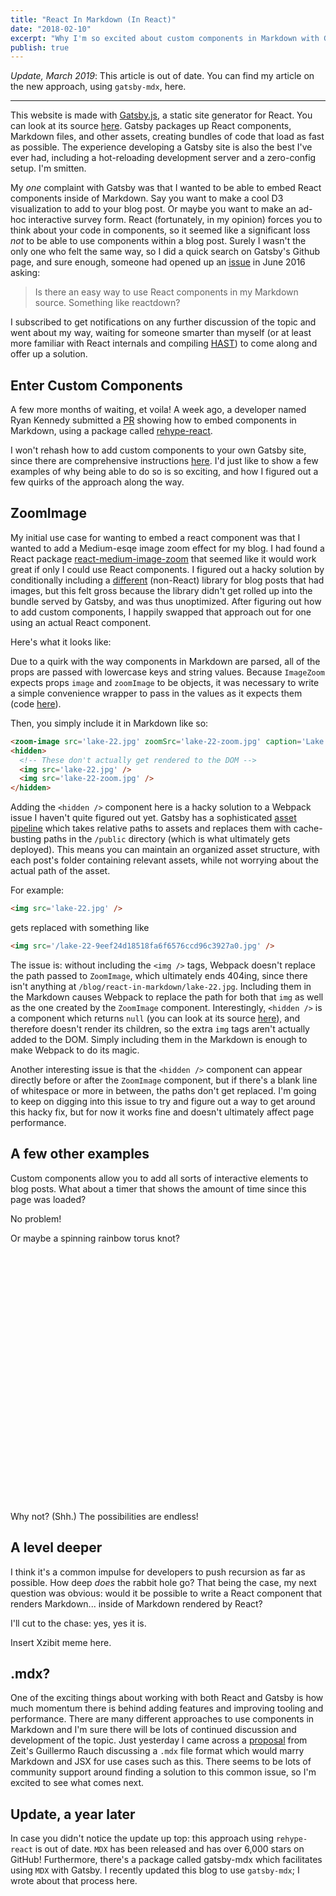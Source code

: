 ```yaml
---
title: "React In Markdown (In React)"
date: "2018-02-10"
excerpt: "Why I'm so excited about custom components in Markdown with Gatsby.js."
publish: true
---
```




<section class="blog-section">

*Update, March 2019*: This article is out of date. You can find my article on the new approach, using `gatsby-mdx`, <XA href="/blog/react-in-mdx">here</XA>.

<hr />

This website is made with <a href="https://www.gatsbyjs.org/" target="_blank">Gatsby.js</a>, a static site generator for React. You can look at its source <a href="https://github.com/prichey/prestonrichey.com" target="_blank">here</a>. Gatsby packages up React components, Markdown files, and other assets, creating bundles of code that load as fast as possible. The experience developing a Gatsby site is also the best I've ever had, including a hot-reloading development server and a zero-config setup. I'm smitten.

My <em>one</em> complaint with Gatsby was that I wanted to be able to embed React components inside of Markdown. Say you want to make a cool D3 visualization to add to your blog post. Or maybe you want to make an ad-hoc interactive survey form. React (fortunately, in my opinion) forces you to think about your code in components, so it seemed like a significant loss <em>not</em> to be able to use components within a blog post. Surely I wasn't the only one who felt the same way, so I did a quick search on Gatsby's Github page, and sure enough, someone had opened up an <a href="https://github.com/gatsbyjs/gatsby/issues/312" target="_blank">issue</a> in June 2016 asking:

> Is there an easy way to use React components in my Markdown source. Something like reactdown?

I subscribed to get notifications on any further discussion of the topic and went about my way, waiting for someone smarter than myself (or at least more familiar with React internals and compiling <a href="https://github.com/syntax-tree/hast" target="_blank">HAST</a>) to come along and offer up a solution.

</section>

<section class="blog-section">

## Enter Custom Components

A few more months of waiting, et voila! A week ago, a developer named Ryan Kennedy submitted a <a href="https://github.com/gatsbyjs/gatsby/pull/3732" target="_blank">PR</a> showing how to embed components in Markdown, using a package called <a href="https://github.com/rhysd/rehype-react" target="_blank">rehype-react</a>.

I won't rehash how to add custom components to your own Gatsby site, since there are comprehensive instructions <a href="https://using-remark.gatsbyjs.org/custom-components/" target="_blank">here</a>. I'd just like to show a few examples of why being able to do so is so exciting, and how I figured out a few quirks of the approach along the way.

</section>

<section class="blog-section">

## ZoomImage

My initial use case for wanting to embed a react component was that I wanted to add a Medium-esqe image zoom effect for my blog. I had found a React package <a href="https://github.com/rpearce/react-medium-image-zoom" target="_blank">react-medium-image-zoom</a> that seemed like it would work great if only I could use React components. I figured out a hacky solution by conditionally including a <a href="https://github.com/fat/zoom.js/" target="_blank">different</a> (non-React) library for blog posts that had images, but this felt gross because the library didn't get rolled up into the bundle served by Gatsby, and was thus unoptimized. After figuring out how to add custom components, I happily swapped that approach out for one using an actual React component.

Here's what it looks like:

<div class="blog-inset">
  <ZoomImage src={lake} zoomSrc={lakeZoom} caption='Lake 22, WA'></ZoomImage>
</div>

Due to a quirk with the way components in Markdown are parsed, all of the props are passed with lowercase keys and string values. Because `ImageZoom` expects props `image` and `zoomImage` to be objects, it was necessary to write a simple convenience wrapper to pass in the values as it expects them (code <a href="https://github.com/prichey/prestonrichey.com/blob/master/src/components/ZoomImage.js" target="_blank">here</a>).

Then, you simply include it in Markdown like so:

```html
<zoom-image src='lake-22.jpg' zoomSrc='lake-22-zoom.jpg' caption='Lake 22, WA'></zoom-image>
<hidden>
  <!-- These don't actually get rendered to the DOM -->
  <img src='lake-22.jpg' />
  <img src='lake-22-zoom.jpg' />
</hidden>
```

Adding the `<hidden />` component here is a hacky solution to a Webpack issue I haven't quite figured out yet. Gatsby has a sophisticated <a href="https://www.gatsbyjs.org/docs/adding-images-fonts-files/" target="_blank">asset pipeline</a> which takes relative paths to assets and replaces them with cache-busting paths in the `/public` directory (which is what ultimately gets deployed). This means you can maintain an organized asset structure, with each post's folder containing relevant assets, while not worrying about the actual path of the asset.

For example:

```html
<img src='lake-22.jpg' />
```

gets replaced with something like

```html
<img src='/lake-22-9eef24d18518fa6f6576ccd96c3927a0.jpg' />
```

The issue is: without including the `<img />` tags, Webpack doesn't replace the path passed to `ZoomImage`, which ultimately ends 404ing, since there isn't anything at `/blog/react-in-markdown/lake-22.jpg`. Including them in the Markdown causes Webpack to replace the path for both that `img` as well as the one created by the `ZoomImage` component. Interestingly, `<hidden />` is a component which returns `null` (you can look at its source <a href="https://github.com/prichey/prestonrichey.com/blob/master/src/components/Hidden.js" target="_blank">here</a>), and therefore doesn't render its children, so the extra `img` tags aren't actually added to the DOM. Simply including them in the Markdown is enough to make Webpack to do its magic.

Another interesting issue is that the `<hidden />` component can appear directly before or after the `ZoomImage` component, but if there's a blank line of whitespace or more in between, the paths don't get replaced. I'm going to keep on digging into this issue to try and figure out a way to get around this hacky fix, but for now it works fine and doesn't ultimately affect page performance.

</section>

<section class="blog-section">

## A few other examples

Custom components allow you to add all sorts of interactive elements to blog posts. What about a timer that shows the amount of time since this page was loaded?

<div>
  <CountUp />
</div>

No problem!

Or maybe a spinning rainbow torus knot?

<div style="height: 400px;">
  <PreRainbowKnot />
</div>

Why not? (Shh.) The possibilities are endless!

</section>

<section class="blog-section">

## A level deeper

I think it's a common impulse for developers to push recursion as far as possible. How deep <em>does</em> the rabbit hole go? That being the case, my next question was obvious: would it be possible to write a React component that renders Markdown... inside of Markdown rendered by React?

I'll cut to the chase: yes, yes it is.

<div>
  <MarkdownRenderer />
</div>

Insert Xzibit meme here.

</section>

<section class="blog-section">

## .mdx?

One of the exciting things about working with both React and Gatsby is how much momentum there is behind adding features and improving tooling and performance. There are many different approaches to use components in Markdown and I'm sure there will be lots of continued discussion and development of the topic. Just yesterday I came across a <a href="https://spectrum.chat/thread/1021be59-2738-4511-aceb-c66921050b9a" target="_blank">proposal</a> from Zeit's Guillermo Rauch discussing a `.mdx` file format which would marry Markdown and JSX for use cases such as this. There seems to be lots of community support around finding a solution to this common issue, so I'm excited to see what comes next.

</section>

<section class="blog-section">

## Update, a year later

In case you didn't notice the update up top: this approach using `rehype-react` is out of date. `MDX` has been released and has over 6,000 stars on GitHub! Furthermore, there's a package called <XA href="https://github.com/ChristopherBiscardi/gatsby-mdx">gatsby-mdx</XA> which facilitates using `MDX` with Gatsby. I recently updated this blog to use `gatsby-mdx`; I wrote about that process <XA href="/blog/react-in-mdx/">here</XA>.

</section>

